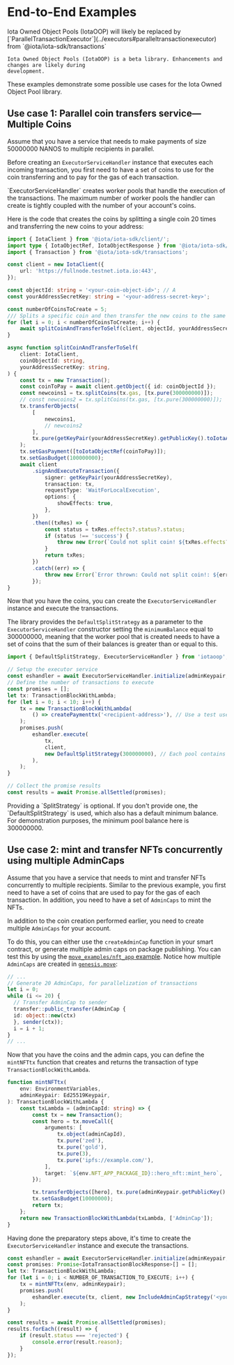# End-to-End Examples


<Callout type="warning">
	Iota Owned Object Pools (IotaOOP) will likely be replaced by
	[`ParallelTransactionExecutor`](../executors#paralleltransactionexecutor) from
	`@iota/iota-sdk/transactions`

    Iota Owned Object Pools (IotaOOP) is a beta library. Enhancements and changes are likely during
    development.

</Callout>

These examples demonstrate some possible use cases for the Iota Owned Object Pool library.

## Use case 1: Parallel coin transfers service—Multiple Coins

Assume that you have a service that needs to make payments of size 50000000 NANOS to multiple
recipients in parallel.

Before creating an `ExecutorServiceHandler` instance that executes each incoming transaction, you
first need to have a set of coins to use for the coin transferring and to pay for the gas of each
transaction.

<Callout type="info">
	`ExecutorServiceHandler` creates worker pools that handle the execution of the transactions. The
	maximum number of worker pools the handler can create is tightly coupled with the number of your
	account's coins.
</Callout>

Here is the code that creates the coins by splitting a single coin 20 times and transferring the new
coins to your address:

```ts
import { IotaClient } from '@iota/iota-sdk/client/';
import type { IotaObjectRef, IotaObjectResponse } from '@iota/iota-sdk/client/';
import { Transaction } from '@iota/iota-sdk/transactions';

const client = new IotaClient({
	url: 'https://fullnode.testnet.iota.io:443',
});

const objectId: string = '<your-coin-object-id>'; // A
const yourAddressSecretKey: string = '<your-address-secret-key>';

const numberOfCoinsToCreate = 5;
/// Splits a specific coin and then transfer the new coins to the same address.
for (let i = 0; i < numberOfCoinsToCreate; i++) {
	await splitCoinAndTransferToSelf(client, objectId, yourAddressSecretKey);
}

async function splitCoinAndTransferToSelf(
	client: IotaClient,
	coinObjectId: string,
	yourAddressSecretKey: string,
) {
	const tx = new Transaction();
	const coinToPay = await client.getObject({ id: coinObjectId });
	const newcoins1 = tx.splitCoins(tx.gas, [tx.pure(300000000)]);
	// const newcoins2 = tx.splitCoins(tx.gas, [tx.pure(300000000)]);
	tx.transferObjects(
		[
			newcoins1,
			// newcoins2
		],
		tx.pure(getKeyPair(yourAddressSecretKey).getPublicKey().toIotaAddress()),
	);
	tx.setGasPayment([toIotaObjectRef(coinToPay)]);
	tx.setGasBudget(100000000);
	await client
		.signAndExecuteTransaction({
			signer: getKeyPair(yourAddressSecretKey),
			transaction: tx,
			requestType: 'WaitForLocalExecution',
			options: {
				showEffects: true,
			},
		})
		.then((txRes) => {
			const status = txRes.effects?.status?.status;
			if (status !== 'success') {
				throw new Error(`Could not split coin! ${txRes.effects?.status?.error}`);
			}
			return txRes;
		})
		.catch((err) => {
			throw new Error(`Error thrown: Could not split coin!: ${err}`);
		});
}
```

Now that you have the coins, you can create the `ExecutorServiceHandler` instance and execute the
transactions.

The library provides the `DefaultSplitStrategy` as a parameter to the `ExecutorServiceHandler`
constructor setting the `minimumBalance` equal to 300000000, meaning that the worker pool that is
created needs to have a set of coins that the sum of their balances is greater than or equal to
this.

```ts
import { DefaultSplitStrategy, ExecutorServiceHandler } from 'iotaoop';

// Setup the executor service
const eshandler = await ExecutorServiceHandler.initialize(adminKeypair, client);
// Define the number of transactions to execute
const promises = [];
let tx: TransactionBlockWithLambda;
for (let i = 0; i < 10; i++) {
	tx = new TransactionBlockWithLambda(
		() => createPaymenttx('<recipient-address>'), // Use a test user address to receive the txs
	);
	promises.push(
		eshandler.execute(
			tx,
			client,
			new DefaultSplitStrategy(300000000), // Each pool contains coins with a total balance of 300000000 NANOS
		),
	);
}

// Collect the promise results
const results = await Promise.allSettled(promises);
```

<Callout type="info">
	Providing a `SplitStrategy` is optional. If you don't provide one, the `DefaultSplitStrategy` is
	used, which also has a default minimum balance. For demonstration purposes, the minimum pool
	balance here is 300000000.
</Callout>

## Use case 2: mint and transfer NFTs concurrently using multiple AdminCaps

Assume that you have a service that needs to mint and transfer NFTs concurrently to multiple
recipients. Similar to the previous example, you first need to have a set of coins that are used to
pay for the gas of each transaction. In addition, you need to have a set of `AdminCaps` to mint the
NFTs.

In addition to the coin creation performed earlier, you need to create multiple `AdminCaps` for your
account.

To do this, you can either use the `createAdminCap` function in your smart contract, or generate
multiple admin caps on package publishing. You can test this by using the
[`move_examples/nft_app` example](https://github.com/iotaledger/Iota_Owned_Object_Pools/tree/main/move_examples/nft_app).
Notice how multiple `AdminCaps` are created in
[`genesis.move`](https://github.com/iotaledger/Iota_Owned_Object_Pools/blob/main/move_examples/nft_app/sources/genesis.move):

```ts
// ...
// Generate 20 AdminCaps, for parallelization of transactions
let i = 0;
while (i <= 20) {
  // Transfer AdminCap to sender
  transfer::public_transfer(AdminCap {
  id: object::new(ctx)
  }, sender(ctx));
  i = i + 1;
}
// ...
```

Now that you have the coins and the admin caps, you can define the `mintNFTtx` function that creates
and returns the transaction of type `TransactionBlockWithLambda`.

```ts
function mintNFTtx(
	env: EnvironmentVariables,
	adminKeypair: Ed25519Keypair,
): TransactionBlockWithLambda {
	const txLambda = (adminCapId: string) => {
		const tx = new Transaction();
		const hero = tx.moveCall({
			arguments: [
				tx.object(adminCapId),
				tx.pure('zed'),
				tx.pure('gold'),
				tx.pure(3),
				tx.pure('ipfs://example.com/'),
			],
			target: `${env.NFT_APP_PACKAGE_ID}::hero_nft::mint_hero`,
		});

		tx.transferObjects([hero], tx.pure(adminKeypair.getPublicKey().toIotaAddress()));
		tx.setGasBudget(10000000);
		return tx;
	};
	return new TransactionBlockWithLambda(txLambda, ['AdminCap']);
}
```

Having done the preparatory steps above, it's time to create the `ExecutorServiceHandler` instance
and execute the transactions.

```ts
const eshandler = await ExecutorServiceHandler.initialize(adminKeypair, client);
const promises: Promise<IotaTransactionBlockResponse>[] = [];
let tx: TransactionBlockWithLambda;
for (let i = 0; i < NUMBER_OF_TRANSACTION_TO_EXECUTE; i++) {
	tx = mintNFTtx(env, adminKeypair);
	promises.push(
		eshandler.execute(tx, client, new IncludeAdminCapStrategy('<your-nft-package-id>')),
	);
}

const results = await Promise.allSettled(promises);
results.forEach((result) => {
	if (result.status === 'rejected') {
		console.error(result.reason);
	}
});
```
